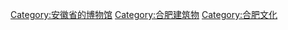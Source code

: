 [[Category:安徽省的博物馆|Category:安徽省的博物馆]]
[[Category:合肥建筑物|Category:合肥建筑物]]
[[Category:合肥文化|Category:合肥文化]]